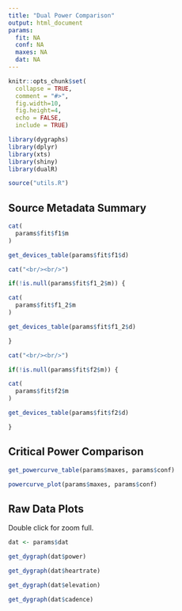 ```yaml
---
title: "Dual Power Comparison"
output: html_document
params:
  fit: NA
  conf: NA
  maxes: NA
  dat: NA
---
```


```r
knitr::opts_chunk$set(
  collapse = TRUE,
  comment = "#>",
  fig.width=10,
  fig.height=4, 
  echo = FALSE, 
  include = TRUE)

library(dygraphs)
library(dplyr)
library(xts)
library(shiny)
library(dualR)

source("utils.R")
```

## Source Metadata Summary
```r

cat(
  params$fit$f1$m 
)

get_devices_table(params$fit$f1$d)

cat("<br/><br/>")

if(!is.null(params$fit$f1_2$m)) {

cat(
  params$fit$f1_2$m
)

get_devices_table(params$fit$f1_2$d)

}

cat("<br/><br/>")

if(!is.null(params$fit$f2$m)) {

cat(
  params$fit$f2$m
)

get_devices_table(params$fit$f2$d)

}
```
## Critical Power Comparison
```r
get_powercurve_table(params$maxes, params$conf)

```

```r
powercurve_plot(params$maxes, params$conf)
```

## Raw Data Plots

Double click for zoom full.
```r
dat <- params$dat

get_dygraph(dat$power)

get_dygraph(dat$heartrate)

get_dygraph(dat$elevation)

get_dygraph(dat$cadence)
```
